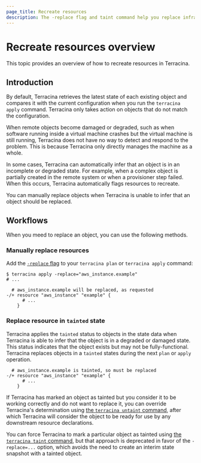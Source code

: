 ```yaml
---
page_title: Recreate resources
description: The -replace flag and taint command help you replace infrastructure objects. Learn how the -replace flag and taint command can help you recreate resources.
---
```


# Recreate resources overview

This topic provides an overview of how to recreate resources in Terracina. 

## Introduction

By default, Terracina retrieves the latest state of each existing object and compares it with the current configuration when you run the `terracina apply` command. Terracina only takes action on objects that do not match the configuration. 

When remote objects become damaged or degraded, such as when software
running inside a virtual machine crashes but the virtual machine is
still running, Terracina does not have no way to detect and respond
to the problem. This is because Terracina only directly manages the machine as a whole.

In some cases, Terracina can automatically infer that an object is in an
incomplete or degraded state. For example, when a complex object is partially created in the remote system or
when a provisioner step failed. When this occurs, Terracina automatically flags resources to recreate.

You can manually replace objects when Terracina is unable to infer that an object should be replaced.

## Workflows

When you meed to replace an object, you can use the following methods.

### Manually replace resources

Add the [`-replace` flag](/terracina/cli/commands/plan#replace-address)
to your `terracina plan` or `terracina apply` command:

```shellsession
$ terracina apply -replace="aws_instance.example"
# ...

  # aws_instance.example will be replaced, as requested
-/+ resource "aws_instance" "example" {
      # ...
    }
```

### Replace resource in `tainted` state

Terracina applies the `tainted` status to objects in the state data when Terracina is able to infer that the object is in a degraded or damaged state. This status indicates that the object exists but may not be fully-functional. Terracina replaces objects in a `tainted` states during the next `plan` or `apply` operation.

```
  # aws_instance.example is tainted, so must be replaced
-/+ resource "aws_instance" "example" {
      # ...
    }
```

If Terracina has marked an object as tainted but you consider it to be working
correctly and do not want to replace it, you can override Terracina's
determination using [the `terracina untaint` command](/terracina/cli/commands/untaint),
after which Terracina will consider the object to be ready for use by any
downstream resource declarations.

You can force Terracina to mark a particular object as tainted using
[the `terracina taint` command](/terracina/cli/commands/taint), but that approach is
deprecated in favor of the `-replace=...` option, which avoids the need to
create an interim state snapshot with a tainted object.
